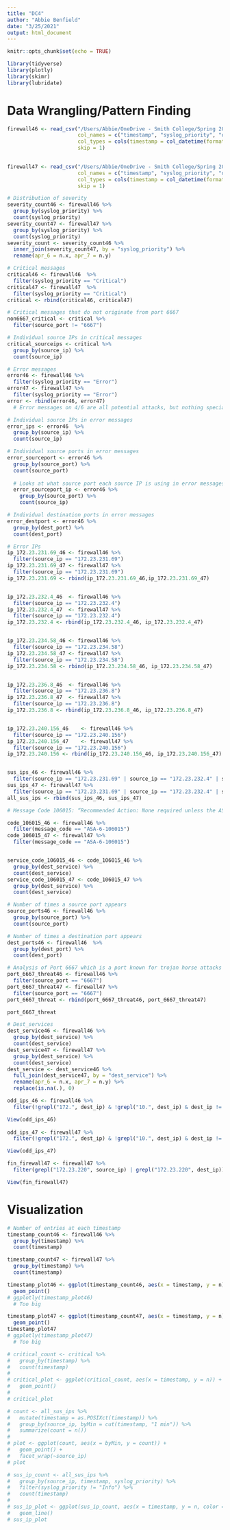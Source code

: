 ```yaml
---
title: "DC4"
author: "Abbie Benfield"
date: "3/25/2021"
output: html_document
---
```


```r
knitr::opts_chunk$set(echo = TRUE)

library(tidyverse)
library(plotly)
library(skimr)
library(lubridate)
```

# Data Wrangling/Pattern Finding
```r
firewall46 <- read_csv("/Users/Abbie/OneDrive - Smith College/Spring 2021/SDS235/SDS235-DC4/Firewall-04062012.csv",
                       col_names = c("timestamp", "syslog_priority", "operation", "message_code", "protocol", "source_ip", "dest_ip", "source_hostname", "dest_hostname", "source_port", "dest_port", "dest_service", "direction", "connections_built", "connections_torn_down"), 
                       col_types = cols(timestamp = col_datetime(format = "%d/%b/%Y %H:%M:%S")),
                       skip = 1)
      

firewall47 <- read_csv("/Users/Abbie/OneDrive - Smith College/Spring 2021/SDS235/SDS235-DC4/Firewall-04072012.csv",
                       col_names = c("timestamp", "syslog_priority", "operation", "message_code", "protocol", "source_ip", "dest_ip", "source_hostname", "dest_hostname", "source_port", "dest_port", "dest_service", "direction", "connections_built", "connections_torn_down"), 
                       col_types = cols(timestamp = col_datetime(format = "%d/%b/%Y %H:%M:%S")),
                       skip = 1)
```

```r
# Distribution of severity
severity_count46 <- firewall46 %>% 
  group_by(syslog_priority) %>% 
  count(syslog_priority)
severity_count47 <- firewall47 %>% 
  group_by(syslog_priority) %>% 
  count(syslog_priority)
severity_count <- severity_count46 %>% 
  inner_join(severity_count47, by = "syslog_priority") %>% 
  rename(apr_6 = n.x, apr_7 = n.y)
```

```r
# Critical messages
critical46 <- firewall46  %>% 
  filter(syslog_priority == "Critical")
critical47 <- firewall47  %>% 
  filter(syslog_priority == "Critical")
critical <- rbind(critical46, critical47)

# Critical messages that do not originate from port 6667
non6667_critical <- critical %>% 
  filter(source_port != "6667")

# Individual source IPs in critical messages
critical_sourceips <- critical %>% 
  group_by(source_ip) %>% 
  count(source_ip)
```


```r
# Error messages
error46 <- firewall46 %>% 
  filter(syslog_priority == "Error") 
error47 <- firewall47 %>% 
  filter(syslog_priority == "Error")
error <- rbind(error46, error47)
  # Error messages on 4/6 are all potential attacks, but nothing special on 4/7 - only look at 4/6

# Individual source IPs in error messages
error_ips <- error46  %>% 
  group_by(source_ip) %>% 
  count(source_ip)

# Individual source ports in error messages
error_sourceport <- error46 %>% 
  group_by(source_port) %>% 
  count(source_port)
  
  # Looks at what source port each source IP is using in error messages
  error_sourceport_ip <- error46 %>% 
    group_by(source_port) %>% 
    count(source_ip)

# Individual destination ports in error messages
error_destport <- error46 %>% 
  group_by(dest_port) %>% 
  count(dest_port)

# Error IPs
ip_172.23.231.69_46	<- firewall46 %>% 
  filter(source_ip == "172.23.231.69")
ip_172.23.231.69_47	<- firewall47 %>% 
  filter(source_ip == "172.23.231.69")
ip_172.23.231.69 <- rbind(ip_172.23.231.69_46,ip_172.23.231.69_47)


ip_172.23.232.4_46	<- firewall46 %>% 
  filter(source_ip == "172.23.232.4")
ip_172.23.232.4_47	<- firewall47 %>% 
  filter(source_ip == "172.23.232.4")
ip_172.23.232.4 <- rbind(ip_172.23.232.4_46, ip_172.23.232.4_47)


ip_172.23.234.58_46	<- firewall46 %>% 
  filter(source_ip == "172.23.234.58")
ip_172.23.234.58_47	<- firewall47 %>% 
  filter(source_ip == "172.23.234.58")
ip_172.23.234.58 <- rbind(ip_172.23.234.58_46, ip_172.23.234.58_47)


ip_172.23.236.8_46	<- firewall46 %>% 
  filter(source_ip == "172.23.236.8")
ip_172.23.236.8_47	<- firewall47 %>% 
  filter(source_ip == "172.23.236.8")
ip_172.23.236.8 <- rbind(ip_172.23.236.8_46, ip_172.23.236.8_47)


ip_172.23.240.156_46	<- firewall46 %>% 
  filter(source_ip == "172.23.240.156")
ip_172.23.240.156_47	<- firewall47 %>% 
  filter(source_ip == "172.23.240.156")
ip_172.23.240.156 <- rbind(ip_172.23.240.156_46, ip_172.23.240.156_47)


sus_ips_46 <- firewall46 %>% 
  filter(source_ip == "172.23.231.69" | source_ip == "172.23.232.4" | source_ip == "172.23.234.58" | source_ip == "172.23.236.8" | source_ip == "172.23.240.156")
sus_ips_47 <- firewall47 %>% 
  filter(source_ip == "172.23.231.69" | source_ip == "172.23.232.4" | source_ip == "172.23.234.58" | source_ip == "172.23.236.8" | source_ip == "172.23.240.156")
all_sus_ips <- rbind(sus_ips_46, sus_ips_47)
```



```r
# Message Code 106015: “Recommended Action: None required unless the ASA receives a large volume of these invalid TCP packets. If this is the case, trace the packets to the source and determine the reason these packets were sent.”

code_106015_46 <- firewall46 %>% 
  filter(message_code == "ASA-6-106015")
code_106015_47 <- firewall47 %>% 
  filter(message_code == "ASA-6-106015")


service_code_106015_46 <- code_106015_46 %>% 
  group_by(dest_service) %>%
  count(dest_service)
service_code_106015_47 <- code_106015_47 %>% 
  group_by(dest_service) %>%
  count(dest_service)
```


```r
# Number of times a source port appears
source_ports46 <- firewall46 %>% 
  group_by(source_port) %>% 
  count(source_port)

# Number of times a destination port appears
dest_ports46 <- firewall46  %>% 
  group_by(dest_port) %>% 
  count(dest_port)

# Analysis of Port 6667 which is a port known for trojan horse attacks
port_6667_threat46 <- firewall46 %>% 
  filter(source_port == "6667")
port_6667_threat47 <- firewall47 %>% 
  filter(source_port == "6667")
port_6667_threat <- rbind(port_6667_threat46, port_6667_threat47)

port_6667_threat
```

```r
# Dest_services
dest_service46 <- firewall46 %>% 
  group_by(dest_service) %>% 
  count(dest_service)
dest_service47 <- firewall47 %>% 
  group_by(dest_service) %>% 
  count(dest_service)
dest_service <- dest_service46 %>% 
  full_join(dest_service47, by = "dest_service") %>% 
  rename(apr_6 = n.x, apr_7 = n.y) %>% 
  replace(is.na(.), 0)
```

```r
odd_ips_46 <- firewall46 %>% 
  filter(!grepl("172.", dest_ip) & !grepl("10.", dest_ip) & dest_ip != "(empty)")

View(odd_ips_46)
         
odd_ips_47 <- firewall47 %>% 
  filter(!grepl("172.", dest_ip) & !grepl("10.", dest_ip) & dest_ip != "(empty)")

View(odd_ips_47)

fin_firewall47 <- firewall47 %>% 
  filter(grepl("172.23.220", source_ip) | grepl("172.23.220", dest_ip))

View(fin_firewall47)
```







# Visualization
```r
# Number of entries at each timestamp
timestamp_count46 <- firewall46 %>% 
  group_by(timestamp) %>% 
  count(timestamp)

timestamp_count47 <- firewall47 %>% 
  group_by(timestamp) %>% 
  count(timestamp)

timestamp_plot46 <- ggplot(timestamp_count46, aes(x = timestamp, y = n)) +
  geom_point()
# ggplotly(timestamp_plot46)
  # Too big

timestamp_plot47 <- ggplot(timestamp_count47, aes(x = timestamp, y = n)) +
  geom_point()
timestamp_plot47
# ggplotly(timestamp_plot47)
  # Too big
```

```r
# critical_count <- critical %>% 
#   group_by(timestamp) %>% 
#   count(timestamp)
# 
# critical_plot <- ggplot(critical_count, aes(x = timestamp, y = n)) +
#   geom_point()
# 
# critical_plot
```

```r
# count <- all_sus_ips %>% 
#   mutate(timestamp = as.POSIXct(timestamp)) %>% 
#   group_by(source_ip, byMin = cut(timestamp, "1 min")) %>% 
#   summarize(count = n())
# 
# plot <- ggplot(count, aes(x = byMin, y = count)) +
#   geom_point() +
#   facet_wrap(~source_ip)
# plot

# sus_ip_count <- all_sus_ips %>% 
#   group_by(source_ip, timestamp, syslog_priority) %>%
#   filter(syslog_priority != "Info") %>% 
#   count(timestamp)
# 
# sus_ip_plot <- ggplot(sus_ip_count, aes(x = timestamp, y = n, color = source_ip)) +
#   geom_line()
# sus_ip_plot
                        
              
```




